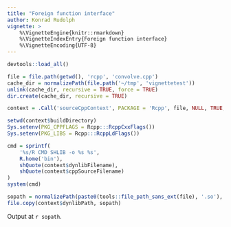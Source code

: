 ```yaml
---
title: "Foreign function interface"
author: Konrad Rudolph
vignette: >
    %\VignetteEngine{knitr::rmarkdown}
    %\VignetteIndexEntry{Foreign function interface}
    %\VignetteEncoding{UTF-8}
---
```

```r
devtools::load_all()

file = file.path(getwd(), 'rcpp', 'convolve.cpp')
cache_dir = normalizePath(file.path('~/tmp', 'vignettetest'))
unlink(cache_dir, recursive = TRUE, force = TRUE)
dir.create(cache_dir, recursive = TRUE)

context = .Call('sourceCppContext', PACKAGE = 'Rcpp', file, NULL, TRUE, cache_dir, .Platform)

setwd(context$buildDirectory)
Sys.setenv(PKG_CPPFLAGS = Rcpp:::RcppCxxFlags())
Sys.setenv(PKG_LIBS = Rcpp:::RcppLdFlags())

cmd = sprintf(
    '%s/R CMD SHLIB -o %s %s',
    R.home('bin'),
    shQuote(context$dynlibFilename),
    shQuote(context$cppSourceFilename)
)
system(cmd)

sopath = normalizePath(paste0(tools::file_path_sans_ext(file), '.so'), mustWork = FALSE)
file.copy(context$dynlibPath, sopath)
```

Output at `r sopath`.
